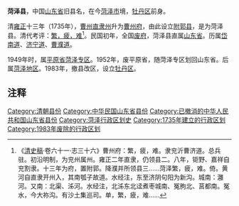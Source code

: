 '''菏泽县'''，中国[[山东省|山东省]]旧县名，在今[[菏泽市|菏泽市]]境，[[牡丹区|牡丹区]]前身。

清[[雍正|雍正]]十三年（1735年），[[曹州直隶州|曹州直隶州]]升为[[曹州府|曹州府]]，由此设立[[附郭县|附郭县]]，是为菏泽县。清代考评：[[衝繁疲難|繁，疲，难]]<ref>《[[清史稿|清史稿]]·卷六十一·志三十六》曹州府：繁，疲，难。隶兖沂曹济道。总兵驻。初沿明制，为兖州属州。雍正二年直隶，仍领县二。八年，钜野、嘉祥自兖割隶。十三年为府，置附郭。降濮并所领县三……菏泽繁，疲，难。倚。黄河自直隶开州入，其南瓠子故道。水经注，东至济阴句阳为新沟。城南：灉河。又南：北渠、泲河。水经注，北泲东北迳煮枣城南、冤朐北、莒都南。冤水，今大祢沟。有沙土集巡司。单，繁，疲，难……</ref>。民国初年，全国[[废府州厅改县|废府]]，菏泽县直属[[山東省_(中華民國)|山东省]]。历属[[岱南道|岱南道]]、[[济宁道|济宁道]]、[[曹濮道|曹濮道]]。

1949年时，属[[平原省|平原省]][[菏泽专区|菏泽专区]]。1952年，废平原省，随菏泽专区划回山东省。后属[[菏泽地区|菏泽地区]]。1983年，撤县改区，设立[[牡丹区|牡丹区]]。

== 注释 ==

{{Reflist}}

{{中華民國山東省行政區劃}}
[[Category:清朝县份|Category:清朝县份]]
[[Category:中华民国山东省县份|Category:中华民国山东省县份]]
[[Category:已撤消的中华人民共和国山东省县份|Category:已撤消的中华人民共和国山东省县份]]
[[Category:菏泽行政区划史|Category:菏泽行政区划史]]
[[Category:1735年建立的行政区划|Category:1735年建立的行政区划]]
[[Category:1983年废除的行政区划|Category:1983年废除的行政区划]]